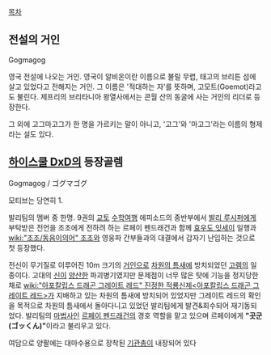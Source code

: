 [[목차]]

== 전설의 거인 ==
Gogmagog

영국 전설에 나오는 거인. 영국이 알비온이란 이름으로 불릴 무렵, 태고의 브리튼 섬에 살고 있었다고 전해지는 거인. 그 이름은 '적대하는 자'를 뜻하며, 고모트(Goemot)라고도 불린다. 제프리의 브리타니아 왕열사에서는 콘월 산의 동굴에 사는 거인의 리더로 등장한다.

그 외에 고그마고그가 한 명을 가르키는 말이 아니고, '고그'와 '마고그'라는 이름의 형제라는 설도 있다.

== [[하이스쿨 DxD]]의 등장골렘 ==
Gogmagog / ゴグマゴグ

모티브는 당연히 1.

발리팀의 멤버 중 한명. 9권의 [[교토]] [[수학여행]] 에피소드의 중반부에서 [[발리 루시퍼]]에게 부탁받은 전언을 조조에게 전하려 하는 르페이 펜드래건과 함께 [[효우도 잇세이]] 일행과 [[wiki:"조조/동음이의어" 조조]]와 영웅파 간부들과의 대결에서 갑자기 난입하는 것으로 첫 등장했다.

전신이 무기질로 이루어진 10m 크기의 [[거인]]으로 [[차원의 틈새]]에 방치되었던 [[고렘]]의 일종이다. 고대의 [[신]]이 [[양산]]한 파괴병기였지만 문제점이 너무 많은 탓에 기능을 정지당한 채로 [[wiki:"아포칼립스 드래곤 그레이트 레드" 진정한 적룡신제<아포칼립스 드래곤 그레이트 레드>]]가 지배하고 있는 차원의 틈새에 방치되어 있었지만 그레이트 레드의 확인을 목적으로 차원의 틈새에서 돌아다니고 있었던 발리팀에게 발견&회수되어 재기동되었다. 발리팀의 [[마법사]]인 [[르페이 펜드래건]]의 경호 역할을 맡고 있으며 르페이에게 '''"곳군(ゴッくん)"'''이라고 불리우고 있다.

여담으로 양팔에는 대마수용으로 장착된 [[기관총]]이 내장되어 있다
